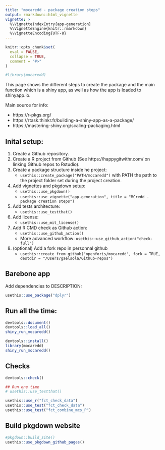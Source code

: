 ```yaml
---
title: "mocaredd - package creation steps"
output: rmarkdown::html_vignette
vignette: >
  %\VignetteIndexEntry{app-generation}
  %\VignetteEngine{knitr::rmarkdown}
  %\VignetteEncoding{UTF-8}
---
```


```r
knitr::opts_chunk$set(
  eval = FALSE,
  collapse = TRUE,
  comment = "#>"
)
```

```r
#library(mocaredd)
```



This page shows the different steps to create the package and the main function which is a shiny app, as well as how the app is loaded to shinyapp.io.

Main source for info:

- https://r-pkgs.org/
- https://rtask.thinkr.fr/building-a-shiny-app-as-a-package/
- https://mastering-shiny.org/scaling-packaging.html


## Inital setup:

1. Create a Github repository.
1. Create a R project from Github (See https://happygitwithr.com/ on linking Github repos to Rstudio).
1. Create a package structure inside he project: 
    - `usethis::create_package("PATH/mocaredd")` with PATH the path to the project folder set during the project creation.
1. Add vignettes and pkgdown setup:
    - `usethis::use_pkgdown()`
    - `usethis::use_vignette("app-generation", title = "MCredd - package creation steps")`
1. Add tests architecture:
    - `usethis::use_testthat()` 
1. Add license:
    - `usethis::use_mit_license()` 
1. Add R CMD check as Github action:
    - `usethis::use_github_action()` 
    - More advanced workflow: `usethis::use_github_action("check-full")`
1. (optional) Add a fork repo in personnal github
    - `usethis::create_from_github("openforis/mocaredd", fork = TRUE, destdir = "/Users/gaelsola/Github-repos")`

## Barebone app

Add dependencies to DESCRIPTION:

```r
usethis::use_package("dplyr")
```



## Run all the time:

```r
devtools::document()
devtools::load_all()
shiny_run_mocaredd()

devtools::install()
library(mocaredd)
shiny_run_mocaredd()
```

## Checks

```r
devtools::check()

## Run one time 
# usethis::use_testthat()

usethis::use_r("fct_check_data")
usethis::use_test("fct_check_data")
usethis::use_test("fct_combine_mcs_P")
```


## Build pkgdown website

```r
#pkgdown::build_site() 
usethis::use_pkgdown_github_pages()
```
